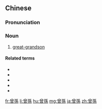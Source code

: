 {{also|曾孙}}
==Chinese==
{{zh-forms|s=曾孙}}

===Pronunciation===
{{zh-pron
|m=zēngsūn
|c=zang1 syun1
|mn=qz,xm:chan-sun/tw,zz:cheng-sun
|cat=n
}}

===Noun===
{{zh-noun}}

# [[great-grandson]] {{gloss|in a male lineage}}

====Related terms====
* {{zh-l|玄孫}}
* {{zh-l|來孫}}
* {{zh-l|晜孫}}
* {{zh-l|耳孫}}
* {{zh-l|雲孫}}

[[fr:曾孫]]
[[li:曾孫]]
[[hu:曾孫]]
[[mg:曾孫]]
[[ja:曾孫]]
[[zh:曾孫]]